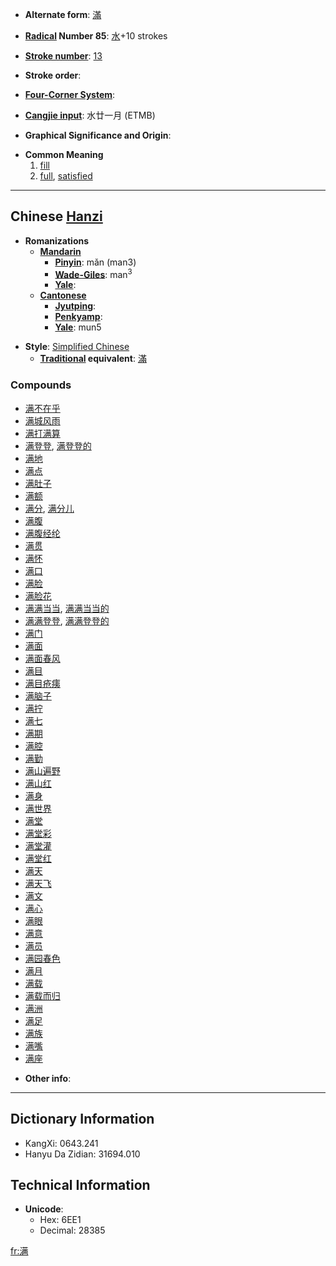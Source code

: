 * '''Alternate form''': [[滿]]

* '''[[Wiktionary:Chinese radical index| Radical]] Number 85''': [[Wiktionary:Chinese radical index 水|水]]+10 strokes

* '''[[Wiktionary:Chinese total strokes index|Stroke number]]''': [[Wiktionary:Chinese total strokes index 13|13]]

* '''Stroke order''': 

* '''[[Wiktionary:Chinese four corner index|Four-Corner System]]''': 

* '''[[Wiktionary:Chinese Cangjie index|Cangjie input]]''': 水廿一月 (ETMB)

* '''Graphical Significance and Origin''': 

* '''Common Meaning'''
*# [[fill]]
*# [[full]], [[satisfied]]

----

== Chinese [[Hanzi]] ==

* '''Romanizations'''
** '''[[Mandarin]]'''
*** '''[[Pinyin]]''': mǎn (man3)
*** '''[[Wade-Giles]]''': man<sup>3</sup>
*** '''[[Yale]]''': 
** '''[[Cantonese]]'''
*** '''[[Jyutping]]''':
*** '''[[Penkyamp]]''': 
*** '''[[Yale]]''': mun5

* '''Style''': [[Simplified Chinese]] 
** '''[[Traditional Chinese|Traditional]] equivalent''': [[滿]]

===Compounds===
*[[满不在乎]]
*[[满城风雨]]
*[[满打满算]]
*[[满登登]], [[满登登的]]
*[[满地]]
*[[满点]]
*[[满肚子]]
*[[满额]]
*[[满分]], [[满分儿]]
*[[满腹]]
*[[满腹经纶]]
*[[满贯]]
*[[满怀]]
*[[满口]]
*[[满脸]]
*[[满脸花]]
*[[满满当当]], [[满满当当的]]
*[[满满登登]], [[满满登登的]]
*[[满门]]
*[[满面]]
*[[满面春风]]
*[[满目]]
*[[满目疮痍]]
*[[满脑子]]
*[[满拧]]
*[[满七]]
*[[满期]]
*[[满腔]]
*[[满勤]]
*[[满山遍野]]
*[[满山红]]
*[[满身]]
*[[满世界]]
*[[满堂]]
*[[满堂彩]]
*[[满堂灌]]
*[[满堂红]]
*[[满天]]
*[[满天飞]]
*[[满文]]
*[[满心]]
*[[满眼]]
*[[满意]]
*[[满员]]
*[[满园春色]]
*[[满月]]
*[[满载]]
*[[满载而归]]
*[[满洲]]
*[[满足]]
*[[满族]]
*[[满嘴]]
*[[满座]]

* '''Other info''': 

----

== Dictionary Information ==

* KangXi: 0643.241
* Hanyu Da Zidian: 31694.010

== Technical Information ==

* '''Unicode''':
** Hex: 6EE1
** Decimal: 28385

[[fr:满]]
